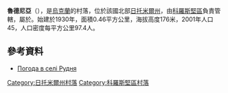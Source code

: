{{coord|50|45|0|N|28|15|10|E|scale:30000|display=title}}

'''魯德尼亞'''（{{lang-uk|Рудня}}），是[[烏克蘭|烏克蘭]]的村落，位於該國北部[[日托米爾州|日托米爾州]]，由[[科羅斯堅區|科羅斯堅區]]負責管轄，屬於{{link-uk|諾文司基村議會|Новинська сільська рада}}。始建於1930年，面積0.46平方公里，海拔高度176米，2001年人口45，人口密度每平方公里97.4人。

==參考資料==
* [http://weather.in.ua/ua/zhitomirskaja/22925 Погода в селі Рудня] {{Wayback|url=http://weather.in.ua/ua/zhitomirskaja/22925 |date=20111219132136 }}

{{DEFAULTSORT:Рудня}}
[[Category:日托米爾州村落|Category:日托米爾州村落]]
[[Category:科羅斯堅區村落|Category:科羅斯堅區村落]]


{{Zhytomyr-geo-stub}}